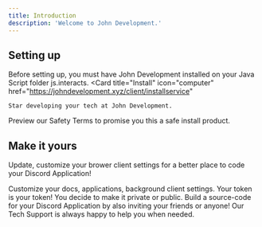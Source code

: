 ```yaml
---
title: Introduction
description: 'Welcome to John Development.'
---
```



## Setting up

Before setting up, you must have John Development installed on your Java Script folder js.interacts.
<CardGroup cols={2}>
  <Card
    title="Install"
    icon="computer"
    href="https://johndevelopment.xyz/client/installservice"
  >
    Star developing your tech at John Development.
  </Card>
  <Card
    title="Safety Terms"
    icon="discord"
    href="https://johndevelopment.xyz/docs/safetyterms"
  >
    Preview our Safety Terms to promise you this a safe install product.
  </Card>
</CardGroup>

## Make it yours

Update, customize your brower client settings for a better place to code your Discord Application!

<CardGroup cols={2}>
  <Card
    title="Customize Style"
    icon="palette"
    href="https://johndevelopment.xyz/customize/settings/global"
  >
    Customize your docs, applications, background client settings.
  </Card>
  <Card
    title="Token Privacy"
    icon="code"
    href="https://johndevelopment.xyz/tokens/api-playground/openapi"
  >
    Your token is your token! You decide to make it private or public.
  </Card>
  <Card
    title="Add Members"
    icon="screwdriver-wrench"
    href="https://johndevelopment.xyz/add/components/accordion"
  >
    Build a source-code for your Discord Application by also inviting your friends or anyone!
  </Card>
  <Card
    title="Need Help"
    icon="question"
    href="https://johndevelopment.xyz/techsupport"
  >
    Our Tech Support is always happy to help you when needed.
  </Card>
</CardGroup>
